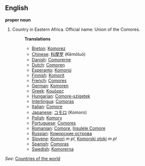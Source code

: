 ==English==

'''proper noun'''

# Country in Eastern Africa. Official name: Union of the Comores.
#:'''Translations'''
#:*[[Breton]]: [[Komorez]]
#:*[[Chinese]]: [[科摩罗]] (Kēmóluó)
#:*[[Danish]]: [[Comorerne]]
#:*[[Dutch]]: [[Comoren]]
#:*[[Esperanto]]: [[Komoroj]]
#:*[[Finnish]]: [[Komorit]]
#:*[[French]]: [[Comores]]
#:*[[German]]: [[Komoren]]
#:*[[Greek]]: [[Κομόρες]]
#:*[[Hungarian]]: [[Comore-szigetek]]
#:*[[Interlingua]]: [[Comoras]]
#:*[[Italian]]: [[Comore]]
#:*[[Japanese]]: [[コモロ]] (Komoro)
#:*[[Polish]]: [[Komory]]
#:*[[Portuguese]]: [[Comores]]
#:*[[Romanian]]: [[Comore]], [[Insulele Comore]]
#:*[[Russian]]: [[Коморские острова]]
#:*[[Slovene]]: [[Komori]] ''m pl'', [[Komorski otoki]] ''m pl''
#:*[[Spanish]]: [[Comoras]]
#:*[[Swedish]]: [[Komorerna]]

''See'': [[Countries of the world]]